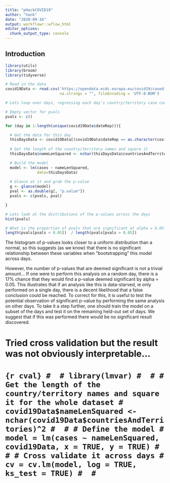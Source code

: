 ```yaml
---
title: "pHackCOVID19"
author: "hank"
date: "2020-09-16"
output: workflowr::wflow_html
editor_options:
  chunk_output_type: console
---
```


## Introduction

```r

library(utils)
library(broom)
library(tidyverse)

# Read in the data
covid19Data <- read.csv('https://opendata.ecdc.europa.eu/covid19/casedistribution/csv', 
                        na.strings = "", fileEncoding = 'UTF-8-BOM')

```

```r

# Lets loop over days, regressing each day's country/territory case count on the square of the number of letters in each country's name :D

# Empty vector for pvals
pvals <- c()

for (day in 1:length(unique(covid19Data$dateRep))){

  # Get the data for this day
  thisDaysData <- covid19Data[(covid19Data$dateRep == as.character(covid19Data$dateRep[day])), ]
  
  # Get the length of the country/territory names and square it
  thisDaysData$nameLenSquared <- nchar(thisDaysData$countriesAndTerritories)^2

  # Build the model
  model <- lm(cases ~ nameLenSquared, 
              data=thisDaysData)
  
  # Glance at it and grab the p-value
  g <- glance(model)
  pval <- as.double(g[, "p.value"])
  pvals <- c(pvals, pval)

}

```

```r

# Lets look at the distributions of the p-values across the days
hist(pvals)

# What is the proportion of pvals that are significant at alpha = 0.05?
length(pvals[pvals < 0.05])  / length(pvals[pvals > 0.05]) 

```

The histogram of p-values looks closer to a uniform distribution than a normal, so this suggests (as we know) that there is no significant relationship between these variables when "bootstrapping" this model across days.

However, the number of p-values that are deemed significant is not a trivial amount...
If one were to perform this analysis on a random day, there is a 17% chance that they would find a p-value deemed significant by alpha = 0.05. This illustrates that if an analysis like this is data-starved, ie only performed on a single day, there is a decent likelihood that a false conclusion could be reached. To correct for this, it is useful to test the potential observation of significant p-value by performing the same analysis on other days. To take it a step further, one should train the model on a subset of the days and test it on the remaining held-out set of days. We suggest that if this was performed there would be no significant result discovered. 

# Tried cross validation but the result was not obviously interpretable...

# ```{r cval}
# 
# library(lmvar)
# 
# # Get the length of the country/territory names and square it for the whole dataset
# covid19Data$nameLenSquared <- nchar(covid19Data$countriesAndTerritories)^2
# 
# # Define the model
# model = lm(cases ~ nameLenSquared, covid19Data, x = TRUE, y = TRUE)
# 
# # Cross validate it across days
# cv = cv.lm(model, log = TRUE, ks_test = TRUE)
# 
# ```


